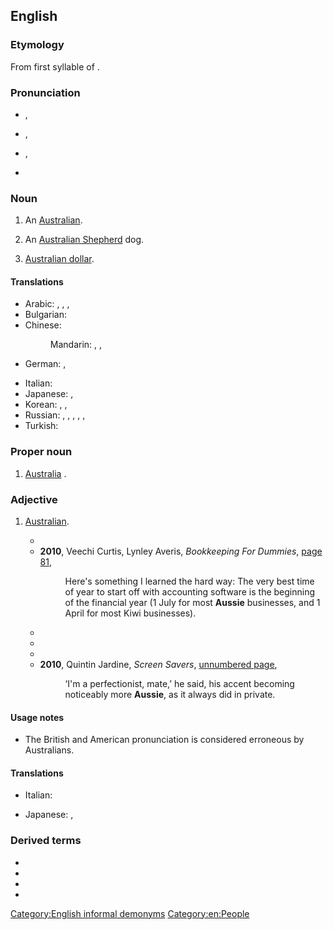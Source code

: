 ==English==
{{wikipedia}}

===Etymology===
From first syllable of {{m|en|Australia}}{{suffix|en||-ie}}.

===Pronunciation===
* {{a|AU}} {{enPR|ŏz'-i}}, {{IPA|/ˈɒzi/|lang=en}}
* {{a|US|UK}} {{enPR|ô'-zi}}, {{IPA|/ˈɔːzi/|lang=en}}
* {{a|US}} {{enPR|ŏ'-si}}, {{IPA|/ˈɒːsi/|lang=en}}
* {{rhymes|ɒzi|lang=en}}

===Noun===
{{en-noun}}

# {{lb|en|colloquial}} An [[Australian]].
# {{lb|en|colloquial}} An [[Australian Shepherd]] dog.
# {{lb|en|slang|finance}} [[Australian dollar]].

====Translations====
{{trans-top|an Australian}}
* Arabic: {{t|ar|أُوزِي}}, {{t|ar|أُوزِي|tr=ʾozī}}, {{t|ar|أُسْتُرَالِيّ|m}}, {{t|ar|أُسْتُرَالِيَّة|f}}
* Bulgarian: {{t|bg|австралиец}}
* Chinese:
*: Mandarin: {{t+|cmn|澳洲人|tr=Àozhōurén|sc=Hani}}, {{t+|cmn|澳大利亞人|sc=Hani}}, {{t+|cmn|澳大利亚人|tr=Aòdàlìyàrén|sc=Hani}}
* German: {{t+|de|Aussie|m}}, {{t+|de|Aussi|m}}
{{trans-mid}}
* Italian: {{t+|it|australiano|m}}
* Japanese: {{t|ja|オージー|tr=ōjī}}, {{t+|ja|オーストラリア人|tr=ōsutoraria-jin}}
* Korean: {{t+|ko|오지}}, {{t|ko|오스트레일리아인}}, {{t|ko|호주 사람}}
* Russian: {{t+|ru|австрали́ец|m}}, {{t+|ru|австрали́йка|f}}, {{t|ru|австра́л|m}} {{qualifier|slang}}, {{t|ru|австра́лка|f}} {{qualifier|slang}}, {{t|ru|о́ззи|m|f}}, {{t|ru|о́зи|m|f}}
* Turkish: {{t+|tr|Avustralyalı}}
{{trans-bottom}}

{{trans-top|colloquial: Australian Shepherd}}
{{trans-mid}}
{{trans-bottom}}

===Proper noun===
{{en-proper noun}}

# {{lb|en|colloquial}} [[Australia]] {{qual|now uncommon except in sporting chants}}.

===Adjective===
{{en-adj|-|more}}

# {{lb|en|chiefly|Australia|New Zealand|British|colloquial}} [[Australian]].
#* {{quote-text|year=1998|author=Gordon L. Steinbrook|title=Allies and Mates: An American Soldier with the Australians and New Zealanders in Vietnam 1966-1967|page=63|url=http://books.google.com/books?id=tjFOnGRPSw4C&pg=PA63&dq=%22more%7Cmost+aussie%22+-intitle:%22%22&hl=en&ei=zZe8Tr7fIpCOmQWojtWLBA&sa=X&oi=book_result&ct=result&redir_esc=y#v=onepage&q=%22more%7Cmost%20aussie%22%20-intitle%3A%22%22&f=false|passage=Most '''Aussie''' officers seemed this way to me; always cool, deliberate, and extremely rational in their decision making, a far cry from the American leadership I had seen during my first year in the army.}}
#* '''2010''', Veechi Curtis, Lynley Averis, ''Bookkeeping For Dummies'', [http://books.google.com/books?id=Bn3WQmSwNMYC&pg=PA81&dq=%22more%7Cmost+aussie%22+-intitle:%22%22&hl=en&ei=zZe8Tr7fIpCOmQWojtWLBA&sa=X&oi=book_result&ct=result&redir_esc=y#v=onepage&q=%22more%7Cmost%20aussie%22%20-intitle%3A%22%22&f=false page 81],
#*: Here's something I learned the hard way: The very best time of year to start off with accounting software is the beginning of the financial year (1 July for most '''Aussie''' businesses, and 1 April for most Kiwi businesses).
#* {{quote-text|year=2011|author=John Wiley & Sons Inc|title=Wiley Trading Guide|volume=2|page=153|url=http://books.google.com/books?id=fNTkGQiN7D8C&pg=PA152&dq=%22more%7Cmost+aussie%22+-intitle:%22%22&hl=en&ei=r5W8Tr21A8nImAXUxMHDBA&sa=X&oi=book_result&ct=result&redir_esc=y#v=onepage&q=%22more%7Cmost%20aussie%22%20-intitle%3A%22%22&f=false|passage=For example, if you buy US dollars (USD) using Australian dollars (AUD) and the '''Aussie''' dollar falls, you can then sell your US dollars and you will have made money as you will have more '''Aussie''' dollars than you started with.}}
#* {{quote-text|year=2008|author=Lois Nicholls|title=Aussie, Actually|page=111|url=http://books.google.com/books?id=TkXLK2Q1Bj0C&pg=PA111&dq=%22more%7Cmost+aussie%22+-intitle:%22%22&hl=en&ei=MJG8TqCCGebamAWBwPSwBA&sa=X&oi=book_result&ct=result&redir_esc=y#v=onepage&q=%22more%7Cmost%20aussie%22%20-intitle%3A%22%22&f=false|passage=They′re the ‘Almost Aussies’ who embrace their new culture with a vengeance – some becoming more '''Aussie''' than Aussies.}}
#* {{quote-text|year=2008|author=Janet Fife-Yeomans|title=Heath: A Family's Tale|page=65|url=http://books.google.com/books?id=BXqsNg3h3fQC&pg=PA65&dq=%22more%7Cmost+aussie%22+-intitle:%22%22&hl=en&ei=wZy8Tq6TE-znmAWo58G7BA&sa=X&oi=book_result&ct=result&redir_esc=y#v=onepage&q=%22more%7Cmost%20aussie%22%20-intitle%3A%22%22&f=false|passage=You couldn't get more '''Aussie''' than the cast he chose—or their cars. The goodies drive Holdens and the baddies cruise around in a big, grunting, chocolate-brown Monaro.}}
#* '''2010''', Quintin Jardine, ''Screen Savers'', [http://books.google.com/books?id=3glVv7KjgO8C&pg=PT125&dq=%22more%7Cmost+aussie%22+-intitle:%22%22&hl=en&ei=PaK8Tvj2CI-6iAfWk7i-CQ&sa=X&oi=book_result&ct=result&redir_esc=y#v=onepage&q=%22more%7Cmost%20aussie%22%20-intitle%3A%22%22&f=false unnumbered page],
#*: ‘I'm a perfectionist, mate,’ he said, his accent becoming noticeably more '''Aussie''', as it always did in private.

====Usage notes====
* The British and American pronunciation {{IPAchar|/ˈɒsi/}} is considered erroneous by Australians.

====Translations====
{{trans-top|Australian}}
* Italian: {{t+|it|australiano|m}}
{{trans-mid}}
* Japanese: {{t|ja|オージーの|tr=ōjī-no}}, {{t|ja|オーストラリア人の|tr=ōsutoraria-jin-no}}
{{trans-bottom}}

===Derived terms===
* {{l|en|Aussie cozzie}}
* {{l|en|Aussie rules}}
* {{l|en|Aussie salute}}
* {{l|en|Oz}}

[[Category:English informal demonyms]]
[[Category:en:People]]